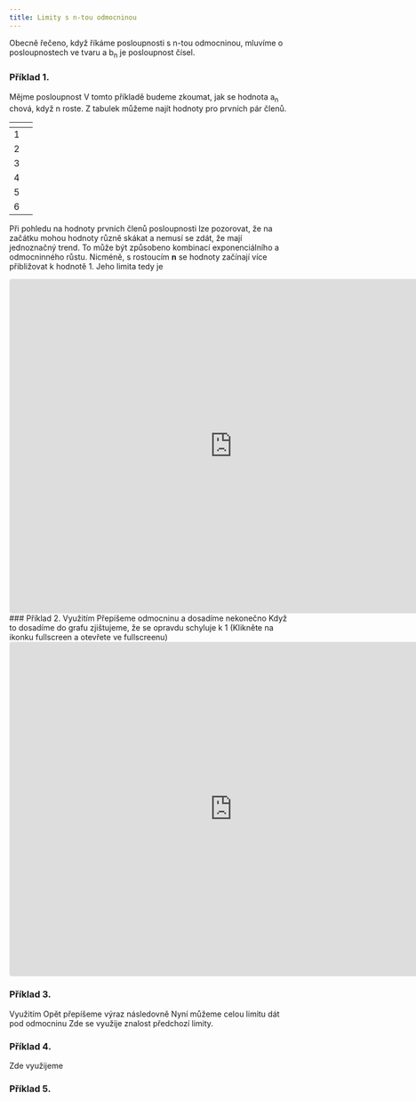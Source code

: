 ```yaml
---
title: Limity s n-tou odmocninou
---
```



Obecně řečeno, když říkáme posloupnosti s n-tou odmocninou, mluvíme o posloupnostech ve tvaru <Latex formula="a_{n} = \sqrt[n]{b_{n}} \space , n \in \N" /> a b<sub>n</sub>
je posloupnost čísel.

### Příklad 1.
Mějme posloupnost <Latex formula="a_{n} = \sqrt[n]{n}" /> V tomto příkladě budeme zkoumat, jak se hodnota a<sub>n</sub> chová, když n roste.
Z tabulek můžeme najít hodnoty pro prvních pár členů. 

| <Latex formula="n" /> | <Latex formula="a_{n} = \sqrt[n]{n}" /> |
| --- | --- |
| 1 | <Latex formula="1" /> |
| 2 | <Latex formula="\sqrt{2} \approx 1,41421" /> |
| 3 | <Latex formula="\sqrt[3]{3} \approx 1,44225" /> |
| 4 | <Latex formula="\sqrt[4]{4} = \sqrt{2} \approx 1,41421" /> |
| 5 | <Latex formula="\sqrt[5]{5} \approx 1,37973" /> |
| 6 | <Latex formula="\sqrt[6]{6} \approx 1,34801" /> |

Při pohledu na hodnoty prvních členů posloupnosti lze pozorovat, že na začátku mohou hodnoty různě skákat a
nemusí se zdát, že mají jednoznačný trend.
To může být způsobeno kombinací exponenciálního a odmocninného růstu.
Nicméně, s rostoucím **n** se hodnoty začínají více přibližovat k hodnotě 1. Jeho limita tedy je

<Latex formula="\lim\limits_{n \to \infty} \sqrt[n]{n} = 1 \space \space , n > 0" />
<iframe src="https://www.geogebra.org/calculator/g9y8g48p?embed" width="800" height="600" allowfullscreen style="border: 1px solid #e4e4e4;border-radius: 4px;" frameborder="0"></iframe>
### Příklad 2.
<Latex formula="\lim\limits_{n \to \infty} \sqrt[n]{812^2}" />
Využitím 
<Latex formula="\sqrt[n]{x^r} = (\sqrt[n]{x})^r" />
Přepíšeme odmocninu a dosadíme nekonečno 
<Latex formula="\lim\limits_{n \to \infty} 812^{\frac{2}{n}} = \lim\limits_{n \to \infty} 812^{\frac{2}{\infty}} = \lim\limits_{n \to \infty} 812^0 = 1" />
Když to dosadíme do grafu zjištujeme, že se opravdu schyluje k 1 (Klikněte na ikonku fullscreen a otevřete ve fullscreenu)
<iframe src="https://www.geogebra.org/calculator/fue9ug9v?embed" width="800" height="600" allowfullscreen style="border: 1px solid #e4e4e4;border-radius: 4px;" frameborder="0"></iframe>

### Příklad 3.
<Latex formula="\lim\limits_{n \to \infty} \sqrt[2n]{n}" />
Využitím 
<Latex formula="\sqrt{\sqrt[n]{x}} = \sqrt[2n]{x} \space \space , n \in \N , x > 0" />
Opět přepíšeme výraz následovně 
<Latex formula="\lim\limits_{n \to \infty} = \sqrt{\sqrt[n]{n}}" />
Nyní můžeme celou limitu dát pod odmocninu
<Latex formula="\sqrt{\lim\limits_{n \to \infty} \sqrt[n]{n}} = \sqrt{1} = 1" />
Zde se využije znalost předchozí limity.

### Příklad 4.
<Latex formula="\lim\limits_{n \to \infty} \sqrt[3n]{3^n}" />
Zde využijeme <Latex formula="\sqrt[s]{x^r} = x^{\frac{r}{s}}" />
<Latex formula="\lim\limits_{n \to \infty} 3^{\frac{n}{3n}} = \lim\limits_{n \to \infty} 3^{\frac{ \red{\cancel{n}}}{3 \red{\cancel{n}}}} = \lim\limits_{n \to \infty} 3^{\frac{1}{3}} = \sqrt[3]{3}" />

### Příklad 5.
<Latex formula="\lim\limits_{n \to \infty} \frac{n^2 - (n^2 + n)}{\sqrt{n^2 + 1}} = \lim\limits_{n \to \infty} \frac{-n}{\sqrt{n^2 + 1}} = \lim\limits_{n \to \infty} \frac{-n}{\sqrt{n^2 (1 + \frac{1}{n^2})}}" />
<Latex formula="\lim\limits_{n \to \infty} \frac{-n}{\sqrt{n^2} \sqrt{ (1 + \frac{1}{n^2})}} = \lim\limits_{n \to \infty} \frac{-n}{n \cdot \sqrt{ (1 + \frac{1}{n^2})}} = \lim\limits_{n \to \infty} \frac{\red{\cancel{-n}}}{\red{\cancel{n}} \cdot \sqrt{ (1 + \frac{1}{n^2})}}" />

<Latex formula="\lim\limits_{n \to \infty} \frac{-1}{\sqrt{1 + \frac{1}{n^2}}} = \frac{-1}{\sqrt{1 + \frac{1}{\infty}}} = -1" />